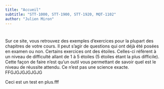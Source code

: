 ```yaml
---
title: "Accueil"
subtitle: "STT-1000, STT-1900, STT-1920, MQT-1102"
author: "Julien Miron"
---
```


#

Sur ce site, vous retrouvez des exemples d'exercices pour la plupart des chapitres de votre cours. Il peut s'agir de questions qui ont déjà été posées en examen ou non. Certains exercices ont des étoiles. Celles-ci réfèrent à un niveau de difficulté allant de 1 à 5 étoiles (5 étoiles étant la plus difficile). Cette façon de faire n'est qu'un outil vous permettant de savoir quel est le niveau de réussite attendu. Ce n'est pas une science exacte. FFGJGJGJGJGJG

Ceci est un test en plus.fff


